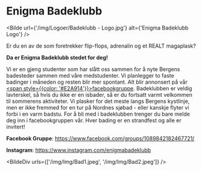 # Enigma Badeklubb


<Bilde url={'/img/Logoer/Badeklubb - Logo.jpg'} alt={'Enigma Badeklubb Logo'} />


<Cookie />

Er du en av de som foretrekker flip-flops, adrenalin og et REALT magaplask? 

**Da er Enigma Badeklubb stedet for deg!**

Vi er en gjeng studenter som har slått oss sammen for å nyte Bergens badesteder sammen med våre medstudenter. Vi planlegger to faste badinger i måneden og resten blir mer spontant. Alt blir annonsert på vår <a href='https://www.facebook.com/groups/1089842182467721/'><span style={{color: '#E2A914'}}>facebookgruppe</span></a>. Badeklubben er veldig lavterskel, så hvis du ikke er en isbader, så er du fortsatt varmt velkommen til sommerens aktiviteter. Vi plasker for det meste langs Bergens kystlinje, men er ikke fremmed for en tur på Nordnes sjøbad - eller kanskje flyter vi forbi i en varm badstu. For å bli med i badeklubben trenger du bare melde deg inn i facebookgruppen vår. Hver bading er en strandfest og alle er invitert!

**Facebook Gruppe**: <a href='https://www.facebook.com/groups/1089842182467721/'>https://www.facebook.com/groups/1089842182467721/</a>

**Instagram**: <a href='https://www.instagram.com/enigmabadeklubb'>https://www.instagram.com/enigmabadeklubb</a>

<BildeDiv urls={['/img/Img/Bad1.jpeg', '/img/Img/Bad2.jpeg']} />
